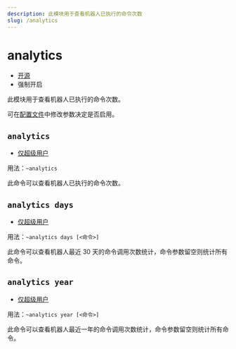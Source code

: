 ```yaml
---
description: 此模块用于查看机器人已执行的命令次数
slug: /analytics
---
```


# analytics

-   [开源](/docs/help/faq#为什么有些模块没有开源)
-   强制开启

此模块用于查看机器人已执行的命令次数。

可在[配置文件](development/config)中修改参数决定是否启用。

## `analytics`

-   [仅超级用户](permissions)

用法：`~analytics`

此命令可以查看机器人已执行的命令次数。

## `analytics days`

-   [仅超级用户](permissions)

用法：`~analytics days [<命令>]`

此命令可以查看机器人最近 30 天的命令调用次数统计，命令参数留空则统计所有命令。

## `analytics year`

-   [仅超级用户](permissions)

用法：`~analytics year [<命令>]`

此命令可以查看机器人最近一年的命令调用次数统计，命令参数留空则统计所有命令。
